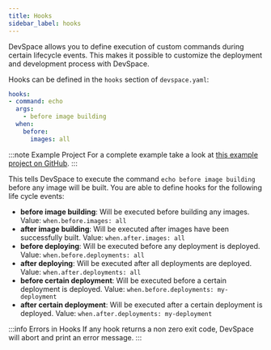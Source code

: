 ```yaml
---
title: Hooks
sidebar_label: hooks
---
```


DevSpace allows you to define execution of custom commands during certain lifecycle events. This makes it possible to customize the deployment and development process with DevSpace.

Hooks can be defined in the `hooks` section of `devspace.yaml`:
```yaml
hooks:
- command: echo
  args:
    - before image building
  when:
    before:
      images: all
```

:::note Example Project
For a complete example take a look at [this example project on GitHub](https://github.com/loft-sh/devspace/tree/main/examples/hooks).
:::

This tells DevSpace to execute the command `echo before image building` before any image will be built. You are able to define hooks for the following life cycle events:
- **before image building**: Will be executed before building any images. Value: `when.before.images: all`
- **after image building**: Will be executed after images have been successfully built. Value: `when.after.images: all`
- **before deploying**: Will be executed before any deployment is deployed. Value: `when.before.deployments: all`
- **after deploying**: Will be executed after all deployments are deployed. Value: `when.after.deployments: all`
- **before certain deployment**: Will be executed before a certain deployment is deployed.  Value: `when.before.deployments: my-deployment`
- **after certain deployment**: Will be executed after a certain deployment is deployed.  Value: `when.after.deployments: my-deployment`

:::info Errors in Hooks
If any hook returns a non zero exit code, DevSpace will abort and print an error message.
:::
